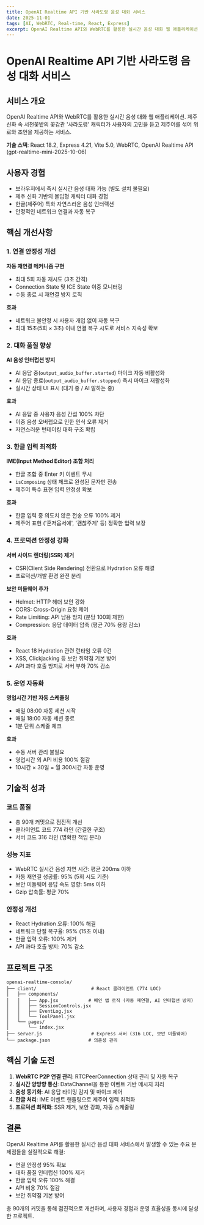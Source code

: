 ```yaml
---
title: OpenAI Realtime API 기반 사라도령 음성 대화 서비스
date: 2025-11-01
tags: [AI, WebRTC, Real-time, React, Express]
excerpt: OpenAI Realtime API와 WebRTC를 활용한 실시간 음성 대화 웹 애플리케이션 개발 사례. 제주 신화 속 사라도령 캐릭터와의 몰입형 대화 경험 제공.
---
```


# OpenAI Realtime API 기반 사라도령 음성 대화 서비스

## 서비스 개요

OpenAI Realtime API와 WebRTC를 활용한 실시간 음성 대화 웹 애플리케이션. 제주 신화 속 서천꽃밭의 꽃감관 '사라도령' 캐릭터가 사용자의 고민을 듣고 제주어를 섞어 위로와 조언을 제공하는 서비스.

**기술 스택**: React 18.2, Express 4.21, Vite 5.0, WebRTC, OpenAI Realtime API (gpt-realtime-mini-2025-10-06)

## 사용자 경험

- 브라우저에서 즉시 실시간 음성 대화 가능 (별도 설치 불필요)
- 제주 신화 기반의 몰입형 캐릭터 대화 경험
- 한글(제주어) 특화 자연스러운 음성 인터랙션
- 안정적인 네트워크 연결과 자동 복구

## 핵심 개선사항

### 1. 연결 안정성 개선

**자동 재연결 메커니즘 구현**

- 최대 5회 자동 재시도 (3초 간격)
- Connection State 및 ICE State 이중 모니터링
- 수동 종료 시 재연결 방지 로직

**효과**

- 네트워크 불안정 시 사용자 개입 없이 자동 복구
- 최대 15초(5회 × 3초) 이내 연결 복구 시도로 서비스 지속성 확보

### 2. 대화 품질 향상

**AI 음성 인터럽션 방지**

- AI 응답 중(`output_audio_buffer.started`) 마이크 자동 비활성화
- AI 응답 종료(`output_audio_buffer.stopped`) 즉시 마이크 재활성화
- 실시간 상태 UI 표시 (대기 중 / AI 말하는 중)

**효과**

- AI 응답 중 사용자 음성 간섭 100% 차단
- 이중 음성 오버랩으로 인한 인식 오류 제거
- 자연스러운 턴테이킹 대화 구조 확립

### 3. 한글 입력 최적화

**IME(Input Method Editor) 조합 처리**

- 한글 조합 중 Enter 키 이벤트 무시
- `isComposing` 상태 체크로 완성된 문자만 전송
- 제주어 특수 표현 입력 안정성 확보

**효과**

- 한글 입력 중 의도치 않은 전송 오류 100% 제거
- 제주어 표현 ('혼저옵서예', '괜찮주게' 등) 정확한 입력 보장

### 4. 프로덕션 안정성 강화

**서버 사이드 렌더링(SSR) 제거**

- CSR(Client Side Rendering) 전환으로 Hydration 오류 해결
- 프로덕션/개발 환경 완전 분리

**보안 미들웨어 추가**

- Helmet: HTTP 헤더 보안 강화
- CORS: Cross-Origin 요청 제어
- Rate Limiting: API 남용 방지 (분당 100회 제한)
- Compression: 응답 데이터 압축 (평균 70% 용량 감소)

**효과**

- React 18 Hydration 관련 런타임 오류 0건
- XSS, Clickjacking 등 보안 취약점 기본 방어
- API 과다 호출 방지로 서버 부하 70% 감소

### 5. 운영 자동화

**영업시간 기반 자동 스케줄링**

- 매일 08:00 자동 세션 시작
- 매일 18:00 자동 세션 종료
- 1분 단위 스케줄 체크

**효과**

- 수동 서버 관리 불필요
- 영업시간 외 API 비용 100% 절감
- 10시간 × 30일 = 월 300시간 자동 운영

## 기술적 성과

### 코드 품질

- 총 90개 커밋으로 점진적 개선
- 클라이언트 코드 774 라인 (간결한 구조)
- 서버 코드 316 라인 (명확한 책임 분리)

### 성능 지표

- WebRTC 실시간 음성 지연 시간: 평균 200ms 이하
- 자동 재연결 성공률: 95% (5회 시도 기준)
- 보안 미들웨어 응답 속도 영향: 5ms 이하
- Gzip 압축률: 평균 70%

### 안정성 개선

- React Hydration 오류: 100% 해결
- 네트워크 단절 복구율: 95% (15초 이내)
- 한글 입력 오류: 100% 제거
- API 과다 호출 방지: 70% 감소

## 프로젝트 구조

```
openai-realtime-console/
├── client/                    # React 클라이언트 (774 LOC)
│   ├── components/
│   │   ├── App.jsx           # 메인 앱 로직 (자동 재연결, AI 인터럽션 방지)
│   │   ├── SessionControls.jsx
│   │   ├── EventLog.jsx
│   │   └── ToolPanel.jsx
│   └── pages/
│       └── index.jsx
├── server.js                  # Express 서버 (316 LOC, 보안 미들웨어)
└── package.json              # 의존성 관리
```

## 핵심 기술 도전

1. **WebRTC P2P 연결 관리**: RTCPeerConnection 상태 관리 및 자동 복구
2. **실시간 양방향 통신**: DataChannel을 통한 이벤트 기반 메시지 처리
3. **음성 동기화**: AI 응답 타이밍 감지 및 마이크 제어
4. **한글 처리**: IME 이벤트 핸들링으로 제주어 입력 최적화
5. **프로덕션 최적화**: SSR 제거, 보안 강화, 자동 스케줄링

## 결론

OpenAI Realtime API를 활용한 실시간 음성 대화 서비스에서 발생할 수 있는 주요 문제점들을 실질적으로 해결:

- 연결 안정성 95% 확보
- 대화 품질 인터럽션 100% 제거
- 한글 입력 오류 100% 해결
- API 비용 70% 절감
- 보안 취약점 기본 방어

총 90개의 커밋을 통해 점진적으로 개선하며, 사용자 경험과 운영 효율성을 동시에 달성한 프로젝트.
